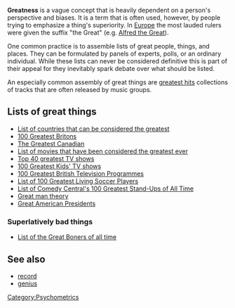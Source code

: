 '''Greatness''' is a vague concept that is heavily dependent on a person's perspective and biases.  It is a term that is often used, however, by people trying to emphasize a thing's superiority.  In [[Europe]] the most lauded rulers were given the suffix "the Great" (e.g. [[Alfred the Great]]). 

One common practice is to assemble lists of great people, things, and places.  They can be formulated by panels of experts, polls, or an ordinary individual.  While these lists can never be considered definitive this is part of their appeal for they inevitably spark debate over what should be listed.  

An especially common assembly of great things are [[greatest hits]] collections of tracks that are often released by music groups.

==Lists of great things==
*[[List of countries that can be considered the greatest]]
*[[100 Greatest Britons]]
*[[The Greatest Canadian]]
*[[List of movies that have been considered the greatest ever]]
*[[Top 40 greatest TV shows]]
*[[100 Greatest Kids' TV shows]]
*[[100 Greatest British Television Programmes]]
*[[List of 100 Greatest Living Soccer Players]]
*[[List of Comedy Central's 100 Greatest Stand-Ups of All Time]]
*[[Great man theory]]
*[[Great American Presidents]]

<h3>Superlatively bad things</h3>
*[[List of the Great Boners of all time]]

==See also==
*[[record]]
*[[genius]]

[[Category:Psychometrics]]
